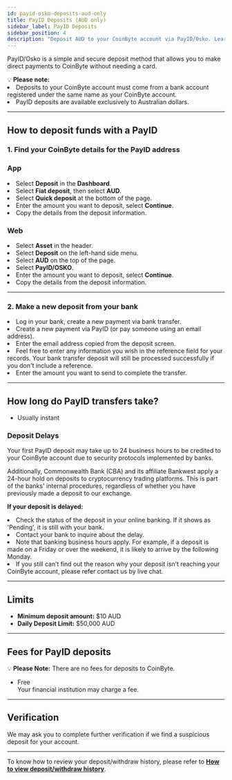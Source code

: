 ```yaml
---
id: payid-osko-deposits-aud-only
title: PayID Deposits (AUD only)
sidebar_label: PayID Deposits
sidebar_position: 4
description: "Deposit AUD to your CoinByte account via PayID/Osko. Learn how to use this method, fees, and limits."
---
```


PayID/Osko is a simple and secure deposit method that allows you to make direct payments to CoinByte without needing a card.

<WarningBox>
💡 <strong>Please note:</strong><br/>
<TickList>
  <li>Deposits to your CoinByte account must come from a bank account registered under the same name as your CoinByte account.</li>
  <li>PayID deposits are available exclusively to Australian dollars.</li>
</TickList>
</WarningBox>

---

## How to deposit funds with a PayID

### 1. Find your CoinByte details for the PayID address

<Tabs groupId="platform">
  <TabItem value="mobile" label="Mobile App">

<div style={{ marginTop: '2.5rem' }}></div>

### App

<div style={{ marginTop: '1.5rem' }}></div>

<RoundStepList>
  <li>Select <strong>Deposit</strong> in the <strong>Dashboard</strong>.</li>
  <li>Select <strong>Fiat deposit</strong>, then select <strong>AUD</strong>.</li>
  <li>Select <strong>Quick deposit</strong> at the bottom of the page.</li>
  <li>Enter the amount you want to deposit, select <strong>Continue</strong>.</li>
  <li>Copy the details from the deposit information.</li>
</RoundStepList>

  </TabItem>
  <TabItem value="web" label="Web">

<div style={{ marginTop: '2.5rem' }}></div>

### Web

<div style={{ marginTop: '1.5rem' }}></div>

<RoundStepList>
  <li>Select <strong>Asset</strong> in the header.</li>
  <li>Select <strong>Deposit</strong> on the left-hand side menu.</li>
  <li>Select <strong>AUD</strong> on the top of the page.</li>
  <li>Select <strong>PayID/OSKO</strong>.</li>
  <li>Enter the amount you want to deposit, select <strong>Continue</strong>.</li>
  <li>Copy the details from the deposit information.</li>
</RoundStepList>

  </TabItem>
</Tabs>

---

### 2. Make a new deposit from your bank

<RoundStepList>
  <li>Log in your bank, create a new payment via bank transfer.</li>
  <li>Create a new payment via PayID (or pay someone using an email address).</li>
  <li>Enter the email address copied from the deposit screen.</li>
  <li>Feel free to enter any information you wish in the reference field for your records. Your bank transfer deposit will still be processed successfully if you don't include a reference.</li>
  <li>Enter the amount you want to send to complete the transfer.</li>
</RoundStepList>

---

## How long do PayID transfers take?

- Usually instant

### Deposit Delays

Your first PayID deposit may take up to 24 business hours to be credited to your CoinByte account due to security protocols implemented by banks.

Additionally, Commonwealth Bank (CBA) and its affiliate Bankwest apply a 24-hour hold on deposits to cryptocurrency trading platforms. This is part of the banks' internal procedures, regardless of whether you have previously made a deposit to our exchange.

**If your deposit is delayed:**

<RoundStepList>
  <li>Check the status of the deposit in your online banking. If it shows as 'Pending', it is still with your bank.</li>
  <li>Contact your bank to inquire about the delay.</li>
  <li>Note that banking business hours apply. For example, if a deposit is made on a Friday or over the weekend, it is likely to arrive by the following Monday.</li>
  <li>If you still can’t find out the reason why your deposit isn’t reaching your CoinByte account, please refer contact us by live chat.</li>
</RoundStepList>

---

## Limits

- **Minimum deposit amount:** $10 AUD  
- **Daily Deposit Limit:** $50,000 AUD

---

## Fees for PayID deposits

<InfoBox>
💡 <strong>Please Note:</strong> There are no fees for deposits to CoinByte.
</InfoBox>

- Free  
Your financial institution may charge a fee.

---

## Verification

We may ask you to complete further verification if we find a suspicious deposit for your account.

---

To know how to review your deposit/withdraw history, please refer to <strong><a href="/docs/deposits-withdrawals/history/view-transaction-history">How to view deposit/withdraw history</a></strong>.

<RelatedArticles category="deposits-withdrawals" />


